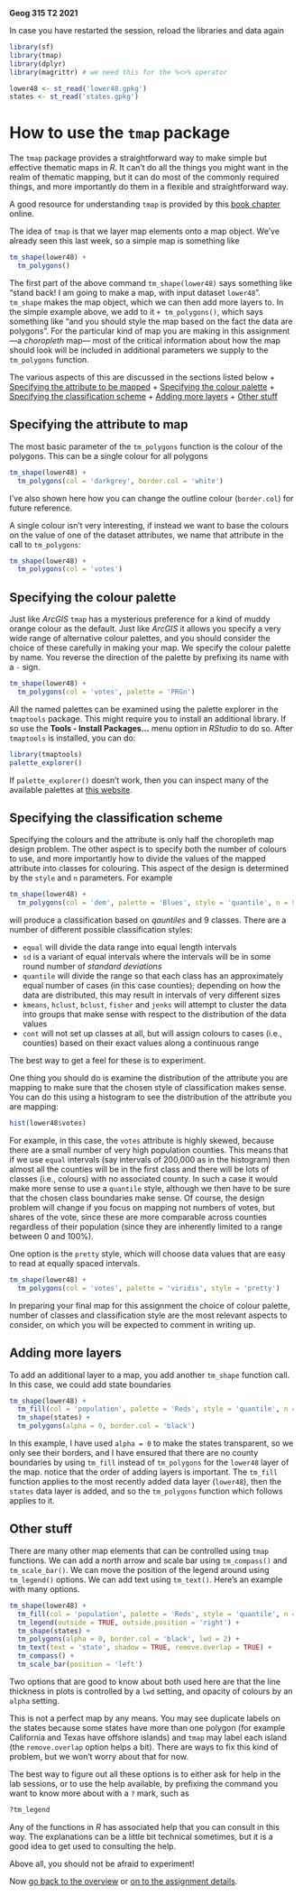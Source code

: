 **Geog 315 T2 2021**

In case you have restarted the session, reload the libraries and data again

```r
library(sf)
library(tmap)
library(dplyr)
library(magrittr) # we need this for the %<>% operator

lower48 <- st_read('lower48.gpkg')
states <- st_read('states.gpkg')
```

# How to use the `tmap` package
The `tmap` package provides a straightforward way to make simple but effective thematic maps in *R*. It can't do all the things you might want in the realm of thematic mapping, but it can do most of the commonly required things, and more importantly do them in a flexible and straightforward way.

A good resource for understanding `tmap` is provided by this [book chapter](https://geocompr.robinlovelace.net/adv-map.html) online.

The idea of `tmap` is that we layer map elements onto a map object. We've already seen this last week, so a simple map is something like

```r
tm_shape(lower48) +
  tm_polygons()
```

The first part of the above command `tm_shape(lower48)` says something like "stand back! I am going to make a map, with input dataset `lower48`". `tm_shape` makes the map object, which we can then add more layers to. In the simple example above, we add to it `+ tm_polygons()`, which says something like "and you should style the map based on the fact the data are polygons". For the particular kind of map you are making in this assignment&mdash;a *choropleth* map&mdash; most of the critical information about how the map should look will be included in additional parameters we supply to the `tm_polygons` function.

The various aspects of this are discussed in the sections listed below
+ [Specifying the attribute to be mapped](#specifying-the-attribute-to-map)
+ [Specifying the colour palette](#specifying-the-colour-palette)
+ [Specifying the classification scheme](#specifying-the-classification-scheme)
+ [Adding more layers](#adding-more-layers)
+ [Other stuff](#other-stuff)

## Specifying the attribute to map
The most basic parameter of the `tm_polygons` function is the colour of the polygons. This can be a single colour for all polygons

```r
tm_shape(lower48) +
  tm_polygons(col = 'darkgrey', border.col = 'white')
```

I've also shown here how you can change the outline colour (`border.col`) for future reference.

A single colour isn't very interesting, if instead we want to base the colours on the value of one of the dataset attributes, we name that attribute in the call to `tm_polygons`:

```r
tm_shape(lower48) +
  tm_polygons(col = 'votes')
```

## Specifying the colour palette
Just like *ArcGIS* `tmap` has a mysterious preference for a kind of muddy orange colour as the default. Just like *ArcGIS* it allows you specify a very wide range of alternative colour palettes, and you should consider the choice of these carefully in making your map. We specify the colour palette by name. You reverse the direction of the palette by prefixing its name with a `-` sign.

```r
tm_shape(lower48) +
  tm_polygons(col = 'votes', palette = 'PRGn')
```

All the named palettes can be examined using the palette explorer in the `tmaptools` package. This might require you to install an additional library. If so use the **Tools - Install Packages...** menu option in *RStudio* to do so. After `tmaptools` is installed, you can do:

```r
library(tmaptools)
palette_explorer()
```

If `palette_explorer()` doesn't work, then you can inspect many of the available palettes at [this website](http://colorbrewer2.org).

## Specifying the classification scheme
Specifying the colours and the attribute is only half the choropleth map design problem. The other aspect is to specify both the number of colours to use, and more importantly how to divide the values of the mapped attribute into classes for colouring. This aspect of the design is determined by the `style` and `n` parameters. For example

```r
tm_shape(lower48) +
  tm_polygons(col = 'dem', palette = 'Blues', style = 'quantile', n = 9)
```

will produce a classification based on *qauntiles* and 9 classes. There are a number of different possible classification styles:

+ `equal` will divide the data range into equal length intervals
+ `sd` is a variant of equal intervals where the intervals will be in some round number of *standard deviations*
+ `quantile` will divide the range so that each class has an approximately equal number of cases (in this case counties); depending on how the data are distributed, this may result in intervals of very different sizes
+ `kmeans`, `hclust`, `bclust`, `fisher` and `jenks` will attempt to cluster the data into groups that make sense with respect to the distribution of the data values
+ `cont` will not set up classes at all, but will assign colours to cases (i.e., counties) based on their exact values along a continuous range

The best way to get a feel for these is to experiment.

One thing you should do is examine the distribution of the attribute you are mapping to make sure that the chosen style of classification makes sense. You can do this using a histogram to see the distribution of the attribute you are mapping:

```r
hist(lower48$votes)
```

For example, in this case, the `votes` attribute is highly skewed, because there are a small number of very high population counties. This means that if we use `equal` intervals (say intervals of 200,000 as in the histogram) then almost all the counties will be in the first class and there will be lots of classes (i.e., colours) with no associated county. In such a case it would make more sense to use a `quantile` style, although we then have to be sure that the chosen class boundaries make sense. Of course, the design problem will change if you focus on mapping not numbers of votes, but shares of the vote, since these are more comparable across counties regardless of their population (since they are inherently limited to a range between 0 and 100%).

One option is the `pretty` style, which will choose data values that are easy to read at equally spaced intervals.

```r
tm_shape(lower48) +
  tm_polygons(col = 'votes', palette = 'viridis', style = 'pretty')
```

In preparing your final map for this assignment the choice of colour palette, number of classes and classification style are the most relevant aspects to consider, on which you will be expected to comment in writing up.

## Adding more layers
To add an additional layer to a map, you add another `tm_shape` function call. In this case, we could add state boundaries

```r
tm_shape(lower48) +
  tm_fill(col = 'population', palette = 'Reds', style = 'quantile', n = 9) +
  tm_shape(states) +
  tm_polygons(alpha = 0, border.col = 'black')
```

In this example, I have used `alpha = 0` to make the states transparent, so we only see their borders, and I have ensured that there are no county boundaries by using `tm_fill` instead of `tm_polygons` for the `lower48` layer of the map. notice that the order of adding layers is important. The `tm_fill` function applies to the most recently added data layer (`lower48`), then the `states` data layer is added, and so the `tm_polygons` function which follows applies to it.

## Other stuff
There are many other map elements that can be controlled using `tmap` functions. We can add a north arrow and scale bar using `tm_compass()` and `tm_scale_bar()`. We can move the position of the legend around using `tm_legend()` options. We can add text using `tm_text()`. Here's an example with many options.

```r
tm_shape(lower48) +
  tm_fill(col = 'population', palette = 'Reds', style = 'quantile', n = 9, alpha = 0.75) +
  tm_legend(outside = TRUE, outside.position = 'right') +
  tm_shape(states) +
  tm_polygons(alpha = 0, border.col = 'black', lwd = 2) +
  tm_text(text = 'state', shadow = TRUE, remove.overlap = TRUE) +
  tm_compass() +
  tm_scale_bar(position = 'left')
```

Two options that are good to know about both used here are that the line thickness in plots is controlled by a `lwd` setting, and opacity of colours by an `alpha` setting.

This is not a perfect map by any means. You may see duplicate labels on the states because some states have more than one polygon (for example California and Texas have offshore islands) and `tmap` may label each island (the `remove.overlap` option helps a bit). There are ways to fix this kind of problem, but we won't worry about that for now.

The best way to figure out all these options is to either ask for help in the lab sessions, or to use the help available, by prefixing the command you want to know more about with a `?` mark, such as

```r
?tm_legend
```

Any of the functions in *R* has associated help that you can consult in this way. The explanations can be a little bit technical sometimes, but it is a good idea to get used to consulting the help.

Above all, you should not be afraid to experiment!

Now [go back to the overview](README.md) or [on to the assignment details](making-maps-in-R-04-assignment.md).

